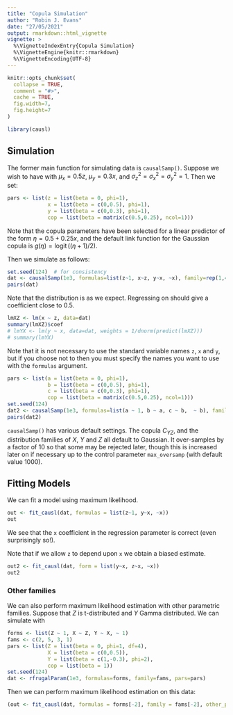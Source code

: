 ```yaml
---
title: "Copula Simulation"
author: "Robin J. Evans"
date: "27/05/2021"
output: rmarkdown::html_vignette
vignette: >
  %\VignetteIndexEntry{Copula Simulation}
  %\VignetteEngine{knitr::rmarkdown}
  %\VignetteEncoding{UTF-8}
---
```


```r
knitr::opts_chunk$set(
  collapse = TRUE,
  comment = "#>",
  cache = TRUE,
  fig.width=7, 
  fig.height=7
)
```

```r
library(causl)
```

## Simulation

The former main function for simulating data is `causalSamp()`.  Suppose we 
wish to have
\begin{align*}
Z &\sim N(0, \; \sigma_z^2)\\
X \mid Z=z &\sim N(\mu_x, \; \sigma_x^2)\\
Y \mid \operatorname{do}(X=x) &\sim N(\mu_y, \; \sigma_y^2)
\end{align*}
with $\mu_x = 0.5 z$, $\mu_y = 0.3 x$, and $\sigma_z^2 = \sigma_x^2 = \sigma_y^2 = 1$.
Then we set:
```r
pars <- list(z = list(beta = 0, phi=1),
             x = list(beta = c(0,0.5), phi=1),
             y = list(beta = c(0,0.3), phi=1),
             cop = list(beta = matrix(c(0.5,0.25), ncol=1)))
```
Note that the copula parameters have been selected for a linear predictor of the
form $\eta = 0.5 + 0.25x$, and the default link function for the Gaussian
copula is $g(\eta) = \operatorname{logit}((\eta+1)/2)$.

Then we simulate as follows:
```r
set.seed(124)  # for consistency
dat <- causalSamp(1e3, formulas=list(z~1, x~z, y~x, ~x), family=rep(1,4), pars=pars)
pairs(dat)
```
Note that the distribution is as we expect.  Regressing \code{x} on \code{z}
should give a coefficient close to 0.5.
```r
lmXZ <- lm(x ~ z, data=dat)
summary(lmXZ)$coef
# lmYX <- lm(y ~ x, data=dat, weights = 1/dnorm(predict(lmXZ)))
# summary(lmYX)
```
Note that it is not necessary to use the standard variable names `z`, `x` and
`y`, but if you choose not to then you must specify the names you want to use
with the `formulas` argument.
```r
pars <- list(a = list(beta = 0, phi=1),
             b = list(beta = c(0,0.5), phi=1),
             c = list(beta = c(0,0.3), phi=1),
             cop = list(beta = matrix(c(0.5,0.25), ncol=1)))
set.seed(124)
dat2 <- causalSamp(1e3, formulas=list(a ~ 1, b ~ a, c ~ b,  ~ b), family = rep(1, 4), pars=pars)
pairs(dat2)
```

`causalSamp()` has various default settings.  The copula $C_{YZ}$, and the
distribution families of $X$, $Y$ and $Z$ all default to Gaussian.  It
over-samples by a factor of 10 so that some may be rejected later, though this
is increased later on if necessary up to the control parameter `max_oversamp`
(with default value 1000).

## Fitting Models

We can fit a model using maximum likelihood.
```r
out <- fit_causl(dat, formulas = list(z~1, y~x, ~x))
out
```
We see that the `x` coefficient in the regression parameter is correct (even
surprisingly so!).

Note that if we allow `z` to depend upon `x` we obtain a biased estimate.
```r
out2 <- fit_causl(dat, form = list(y~x, z~x, ~x))
out2
```
<!-- We can also use a different copula. -->
<!-- ```{r fit_another} -->
<!-- fit_cop(dat, forms = list(~ x, ~ 1, ~ 1), fam_cop=3) -->
<!-- ``` -->

### Other families

We can also perform maximum likelihood estimation with other parametric 
families.  Suppose that $Z$ is t-distributed and $Y$ Gamma distributed.  We can
simulate with 
```r
forms <- list(Z ~ 1, X ~ Z, Y ~ X, ~ 1)
fams <- c(2, 5, 3, 1)
pars <- list(Z = list(beta = 0, phi=1, df=4),
             X = list(beta = c(0,0.5)),
             Y = list(beta = c(1,-0.3), phi=2),
             cop = list(beta = 1))
set.seed(124)
dat <- rfrugalParam(1e3, formulas=forms, family=fams, pars=pars)
```
Then we can perform maximum likelihood estimation on this data:
```r
(out <- fit_causl(dat, formulas = forms[-2], family = fams[-2], other_pars=list(Z=list(df=4L))))
```
